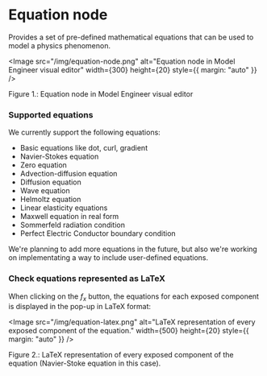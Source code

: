 
# Equation node

Provides a set of pre-defined mathematical equations that can be used to model a physics phenomenon.

<Image
    src="/img/equation-node.png"
    alt="Equation node in Model Engineer visual editor"
    width={300}
    height={20}
    style={{ margin: "auto" }}
/>
<figcaption style={{ textAlign: "center", fontSize: "0.7rem", marginBottom: "1rem" }}>
    Figure 1.: Equation node in Model Engineer visual editor
</figcaption>

### Supported equations

We currently support the following equations:
- Basic equations like dot, curl, gradient
- Navier-Stokes equation
- Zero equation
- Advection-diffusion equation
- Diffusion equation
- Wave equation
- Helmoltz equation
- Linear elasticity equations
- Maxwell equation in real form
- Sommerfeld radiation condition
- Perfect Electric Conductor boundary condition

We're planning to add more equations in the future, but also we're working on implementating a way to include 
user-defined equations.

### Check equations represented as LaTeX

When clicking on the $f_x$ button, the equations for each exposed component is displayed in the pop-up in LaTeX format:

<Image
    src="/img/equation-latex.png"
    alt="LaTeX representation of every exposed component of the equation."
    width={500}
    height={20}
    style={{ margin: "auto" }}
/>
<figcaption style={{ textAlign: "center", fontSize: "0.7rem", marginBottom: "1rem" }}>
    Figure 2.: LaTeX representation of every exposed component of the equation (Navier-Stoke equation in this case).
</figcaption>